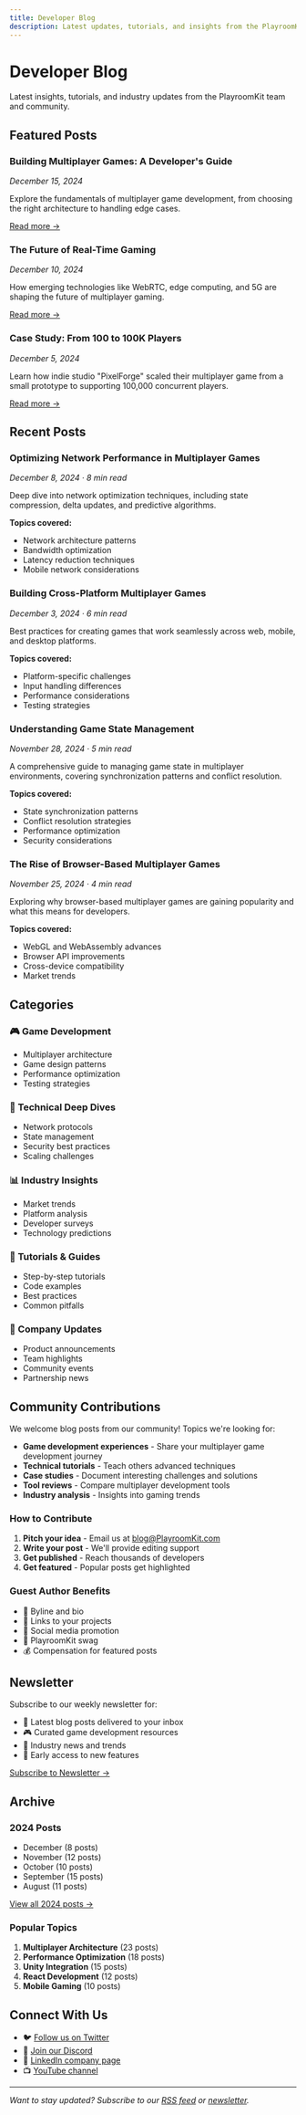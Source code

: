 ```yaml
---
title: Developer Blog
description: Latest updates, tutorials, and insights from the PlayroomKit team.
---
```


# Developer Blog


Latest insights, tutorials, and industry updates from the PlayroomKit team and community.

## Featured Posts

### Building Multiplayer Games: A Developer's Guide
*December 15, 2024*

Explore the fundamentals of multiplayer game development, from choosing the right architecture to handling edge cases.

[Read more →](#building-multiplayer-games)

### The Future of Real-Time Gaming
*December 10, 2024*

How emerging technologies like WebRTC, edge computing, and 5G are shaping the future of multiplayer gaming.

[Read more →](#future-realtime-gaming)

### Case Study: From 100 to 100K Players
*December 5, 2024*

Learn how indie studio "PixelForge" scaled their multiplayer game from a small prototype to supporting 100,000 concurrent players.

[Read more →](#scaling-case-study)

## Recent Posts

### Optimizing Network Performance in Multiplayer Games
*December 8, 2024 · 8 min read*

Deep dive into network optimization techniques, including state compression, delta updates, and predictive algorithms.

**Topics covered:**
- Network architecture patterns
- Bandwidth optimization
- Latency reduction techniques
- Mobile network considerations

### Building Cross-Platform Multiplayer Games
*December 3, 2024 · 6 min read*

Best practices for creating games that work seamlessly across web, mobile, and desktop platforms.

**Topics covered:**
- Platform-specific challenges
- Input handling differences
- Performance considerations
- Testing strategies

### Understanding Game State Management
*November 28, 2024 · 5 min read*

A comprehensive guide to managing game state in multiplayer environments, covering synchronization patterns and conflict resolution.

**Topics covered:**
- State synchronization patterns
- Conflict resolution strategies
- Performance optimization
- Security considerations

### The Rise of Browser-Based Multiplayer Games
*November 25, 2024 · 4 min read*

Exploring why browser-based multiplayer games are gaining popularity and what this means for developers.

**Topics covered:**
- WebGL and WebAssembly advances
- Browser API improvements
- Cross-device compatibility
- Market trends

## Categories

### 🎮 Game Development
- Multiplayer architecture
- Game design patterns
- Performance optimization
- Testing strategies

### 🔧 Technical Deep Dives
- Network protocols
- State management
- Security best practices
- Scaling challenges

### 📊 Industry Insights
- Market trends
- Platform analysis
- Developer surveys
- Technology predictions

### 📖 Tutorials & Guides
- Step-by-step tutorials
- Code examples
- Best practices
- Common pitfalls

### 🏢 Company Updates
- Product announcements
- Team highlights
- Community events
- Partnership news

## Community Contributions

We welcome blog posts from our community! Topics we're looking for:

- **Game development experiences** - Share your multiplayer game development journey
- **Technical tutorials** - Teach others advanced techniques
- **Case studies** - Document interesting challenges and solutions
- **Tool reviews** - Compare multiplayer development tools
- **Industry analysis** - Insights into gaming trends

### How to Contribute

1. **Pitch your idea** - Email us at blog@PlayroomKit.com
2. **Write your post** - We'll provide editing support
3. **Get published** - Reach thousands of developers
4. **Get featured** - Popular posts get highlighted

### Guest Author Benefits

- 📝 Byline and bio
- 🔗 Links to your projects
- 📱 Social media promotion
- 🎁 PlayroomKit swag
- 💰 Compensation for featured posts

## Newsletter

Subscribe to our weekly newsletter for:

- 📧 Latest blog posts delivered to your inbox
- 🎮 Curated game development resources
- 📰 Industry news and trends
- 🚀 Early access to new features

[Subscribe to Newsletter →](https://PlayroomKit.com/newsletter)

## Archive

### 2024 Posts
- December (8 posts)
- November (12 posts)
- October (10 posts)
- September (15 posts)
- August (11 posts)

[View all 2024 posts →](/blog/2024)

### Popular Topics
1. **Multiplayer Architecture** (23 posts)
2. **Performance Optimization** (18 posts)
3. **Unity Integration** (15 posts)
4. **React Development** (12 posts)
5. **Mobile Gaming** (10 posts)

## Connect With Us

- 🐦 [Follow us on Twitter](https://twitter.com/PlayroomKit)
- 💬 [Join our Discord](https://discord.gg/PlayroomKit)
- 💼 [LinkedIn company page](https://linkedin.com/company/PlayroomKit)
- 📺 [YouTube channel](https://youtube.com/PlayroomKit)

---

*Want to stay updated? Subscribe to our [RSS feed](/blog/rss.xml) or [newsletter](https://PlayroomKit.com/newsletter).* 